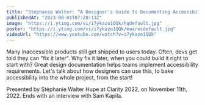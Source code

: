 ```yaml
---
title: "Stéphanie Walter: “A Designer's Guide to Documenting Accessibility” — Clarity 2022"
publishedAt: "2023-08-01T07:28:13Z"
image: "https://i.ytimg.com/vi/i7ykazo1QQk/hqdefault.jpg"
poster: "https://i.ytimg.com/vi/i7ykazo1QQk/maxresdefault.jpg"
videoUrl: "https://www.youtube.com/watch?v=i7ykazo1QQk"
---
```


Many inaccessible products still get shipped to users today. Often, devs get told they can "fix it later". Why fix it later, when you could build it right to start with? Great design documentation helps teams implement accessibility requirements. Let's talk about how designers can use this, to bake accessibility into the whole project, from the start!

Presented by Stéphanie Walter Hupe at Clarity 2022, on November 11th, 2022. Ends with an interview with Sam Kapila.
